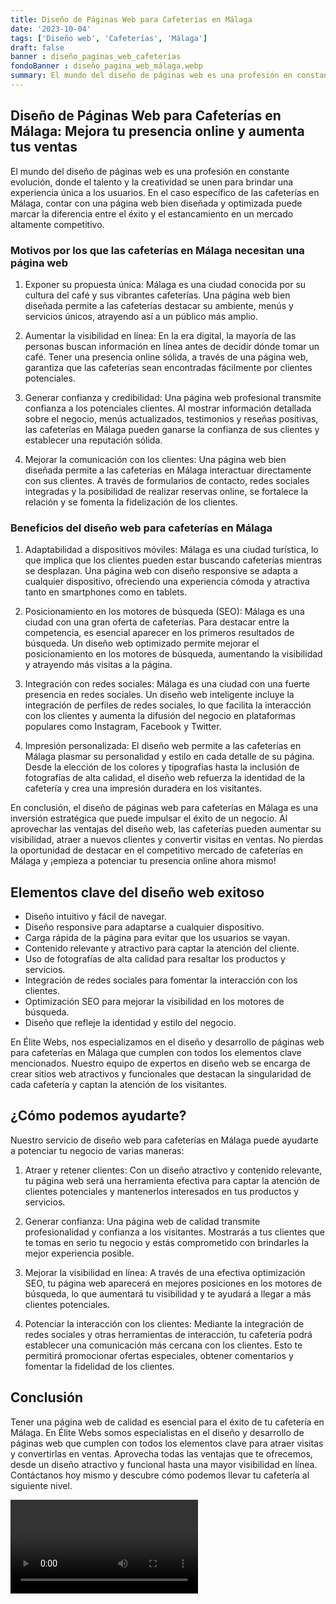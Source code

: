 ```yaml
---
title: Diseño de Páginas Web para Cafeterías en Málaga
date: '2023-10-04'
tags: ['Diseño web', 'Cafeterías', 'Málaga']
draft: false
banner : diseño_paginas_web_cafeterías
fondoBanner : diseño_pagina_web_málaga.webp
summary: El mundo del diseño de páginas web es una profesión en constante evolución, donde el talento y la creatividad se unen para brindar una experiencia única a los usuarios. En el caso específico de las cafeterías en Málaga, contar con una página web bien diseñada y optimizada puede marcar la diferencia entre el éxito y el estancamiento en un mercado altamente competitivo.
---
```


## Diseño de Páginas Web para Cafeterías en Málaga: Mejora tu presencia online y aumenta tus ventas

El mundo del diseño de páginas web es una profesión en constante evolución, donde el talento y la creatividad se unen para brindar una experiencia única a los usuarios. En el caso específico de las cafeterías en Málaga, contar con una página web bien diseñada y optimizada puede marcar la diferencia entre el éxito y el estancamiento en un mercado altamente competitivo.

### Motivos por los que las cafeterías en Málaga necesitan una página web

1. Exponer su propuesta única: Málaga es una ciudad conocida por su cultura del café y sus vibrantes cafeterías. Una página web bien diseñada permite a las cafeterías destacar su ambiente, menús y servicios únicos, atrayendo así a un público más amplio.

2. Aumentar la visibilidad en línea: En la era digital, la mayoría de las personas buscan información en línea antes de decidir dónde tomar un café. Tener una presencia online sólida, a través de una página web, garantiza que las cafeterías sean encontradas fácilmente por clientes potenciales.

3. Generar confianza y credibilidad: Una página web profesional transmite confianza a los potenciales clientes. Al mostrar información detallada sobre el negocio, menús actualizados, testimonios y reseñas positivas, las cafeterías en Málaga pueden ganarse la confianza de sus clientes y establecer una reputación sólida.

4. Mejorar la comunicación con los clientes: Una página web bien diseñada permite a las cafeterías en Málaga interactuar directamente con sus clientes. A través de formularios de contacto, redes sociales integradas y la posibilidad de realizar reservas online, se fortalece la relación y se fomenta la fidelización de los clientes.

### Beneficios del diseño web para cafeterías en Málaga

1. Adaptabilidad a dispositivos móviles: Málaga es una ciudad turística, lo que implica que los clientes pueden estar buscando cafeterías mientras se desplazan. Una página web con diseño responsive se adapta a cualquier dispositivo, ofreciendo una experiencia cómoda y atractiva tanto en smartphones como en tablets.

2. Posicionamiento en los motores de búsqueda (SEO): Málaga es una ciudad con una gran oferta de cafeterías. Para destacar entre la competencia, es esencial aparecer en los primeros resultados de búsqueda. Un diseño web optimizado permite mejorar el posicionamiento en los motores de búsqueda, aumentando la visibilidad y atrayendo más visitas a la página.

3. Integración con redes sociales: Málaga es una ciudad con una fuerte presencia en redes sociales. Un diseño web inteligente incluye la integración de perfiles de redes sociales, lo que facilita la interacción con los clientes y aumenta la difusión del negocio en plataformas populares como Instagram, Facebook y Twitter.

4. Impresión personalizada: El diseño web permite a las cafeterías en Málaga plasmar su personalidad y estilo en cada detalle de su página. Desde la elección de los colores y tipografías hasta la inclusión de fotografías de alta calidad, el diseño web refuerza la identidad de la cafetería y crea una impresión duradera en los visitantes.

En conclusión, el diseño de páginas web para cafeterías en Málaga es una inversión estratégica que puede impulsar el éxito de un negocio. Al aprovechar las ventajas del diseño web, las cafeterías pueden aumentar su visibilidad, atraer a nuevos clientes y convertir visitas en ventas. No pierdas la oportunidad de destacar en el competitivo mercado de cafeterías en Málaga y ¡empieza a potenciar tu presencia online ahora mismo!

<GifSeo />

<Cta />

## Elementos clave del diseño web exitoso

- Diseño intuitivo y fácil de navegar.
- Diseño responsive para adaptarse a cualquier dispositivo.
- Carga rápida de la página para evitar que los usuarios se vayan.
- Contenido relevante y atractivo para captar la atención del cliente.
- Uso de fotografías de alta calidad para resaltar los productos y servicios.
- Integración de redes sociales para fomentar la interacción con los clientes.
- Optimización SEO para mejorar la visibilidad en los motores de búsqueda.
- Diseño que refleje la identidad y estilo del negocio.

En Élite Webs, nos especializamos en el diseño y desarrollo de páginas web para cafeterías en Málaga que cumplen con todos los elementos clave mencionados. Nuestro equipo de expertos en diseño web se encarga de crear sitios web atractivos y funcionales que destacan la singularidad de cada cafetería y captan la atención de los visitantes.

## ¿Cómo podemos ayudarte?

Nuestro servicio de diseño web para cafeterías en Málaga puede ayudarte a potenciar tu negocio de varias maneras:

1. Atraer y retener clientes: Con un diseño atractivo y contenido relevante, tu página web será una herramienta efectiva para captar la atención de clientes potenciales y mantenerlos interesados en tus productos y servicios.

2. Generar confianza: Una página web de calidad transmite profesionalidad y confianza a los visitantes. Mostrarás a tus clientes que te tomas en serio tu negocio y estás comprometido con brindarles la mejor experiencia posible.

3. Mejorar la visibilidad en línea: A través de una efectiva optimización SEO, tu página web aparecerá en mejores posiciones en los motores de búsqueda, lo que aumentará tu visibilidad y te ayudará a llegar a más clientes potenciales.

4. Potenciar la interacción con los clientes: Mediante la integración de redes sociales y otras herramientas de interacción, tu cafetería podrá establecer una comunicación más cercana con los clientes. Esto te permitirá promocionar ofertas especiales, obtener comentarios y fomentar la fidelidad de los clientes.

## Conclusión

Tener una página web de calidad es esencial para el éxito de tu cafetería en Málaga. En Élite Webs somos especialistas en el diseño y desarrollo de páginas web que cumplen con todos los elementos clave para atraer visitas y convertirlas en ventas. Aprovecha todas las ventajas que te ofrecemos, desde un diseño atractivo y funcional hasta una mayor visibilidad en línea. Contáctanos hoy mismo y descubre cómo podemos llevar tu cafetería al siguiente nivel.

<Video />

<CtaBot job='Cafeterías' city='Málaga'/>

<Gmaps query='Málaga+españa+maps' />